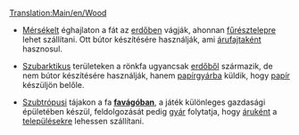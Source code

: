 [[Translation:Main/en/Wood]]{{en/-}}
{{hu/Rakomány|név=Fa
|kép=Wood.png
|termeli=&nbsp;
* mérsékelt és szubarktikus éghajlaton: [[Main/hu/Erdő|erdő]], 
* szubtrópusi éghajlaton: [[Main/hu/Favágó|favágó]]
|fogadja=&nbsp;
* mérsékelt éghajlaton: [[Main/hu/Fűrésztelep|Fűrésztelep]]
* szubarktikus éghajlaton: [[Main/hu/Papírgyár|Papírgyár]]
* szubtrópusi éghajlaton: [[Main/hu/Gyár|Gyár]]
}}


* [[Main/en/Éghajlatok/Hu#Mérsékelt|Mérsékelt]] éghajlaton a fát az [[Main/hu/Erdő|erdőben]] vágják, ahonnan [[Main/hu/Fűrésztelep|fűrésztelepre]] lehet szállítani. Ott bútor készítésére használják, ami [[Main/hu/Áru|árufajtaként]] hasznosul.

* [[Main/en/Éghajlatok/Hu#Szubarktikus|Szubarktikus]] területeken a rönkfa ugyancsak [[Main/hu/Erdő|erdőből]] származik, de nem bútor készítésére használják, hanem [[Main/hu/Papírgyár|papírgyárba]] küldik, hogy [[Main/hu/Papír|papír]] készüljön belőle.

* [[Main/en/Éghajlatok/Hu#Szubtrópusi|Szubtrópusi]] tájakon a fa '''[[Main/hu/Favágó|favágóban]]''', a játék különleges gazdasági épületében készül, feldolgozását pedig [[Main/hu/Gyár|gyár]] folytatja, hogy [[Main/hu/Áru|áruként]] a [[Main/hu/Települések|településekre]] lehessen szállítani.

{{hu/Navbox Rakomány}}
